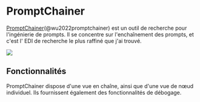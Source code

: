 
# PromptChainer

[PromptChainer](https://arxiv.org/pdf/2203.06566.pdf)(@wu2022promptchainer) est un outil de recherche pour l'ingénierie de prompts. Il se concentre sur l'enchaînement des prompts, et c'est l'
EDI de recherche le plus raffiné que j'ai trouvé.

<div style={{ textAlign: "center" }}>
  <Image
    src="/docs/assets/tooling/promptchainer.webp"
    width={1526}
    height={528}
    style={{ width: "750px", margin: "auto" }}
  />
</div>

## Fonctionnalités

PromptChainer dispose d'une vue en chaîne, ainsi que d'une vue de nœud individuel. Ils
fournissent également des fonctionnalités de débogage.
